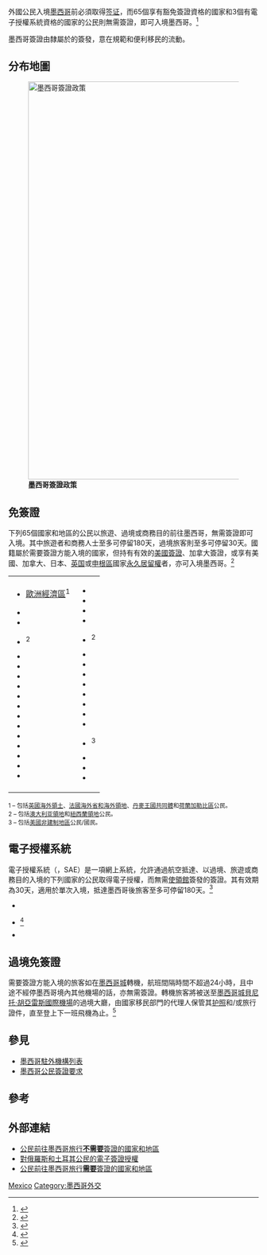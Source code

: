 外國公民入境[[墨西哥|墨西哥]]前必須取得[[签证|签证]]，而65個享有豁免簽證資格的國家和3個有電子授權系統資格的國家的公民則無需簽證，即可入境墨西哥。<ref>{{cite web|title=簽證信息|url=https://www.timaticweb.com/cgi-bin/tim_website_client.cgi?FullText=1&COUNTRY=MX&SECTION=VI&SUBSECTION=00&user=DL&subuser=DELTAB2C|work={{link-en|旅遊信息查詢系統|Timatic}}|publisher=[[國際航空運輸協會|國際航空運輸協會]]}}{{Dead link}}{{en}}</ref>

墨西哥簽證由隸屬於{{link-es|內政部秘書處 (墨西哥)|Secretaría de Gobernación (México)|內政部秘書處}}的{{link-en|國家移民局 (墨西哥)|Instituto Nacional de Migración|國家移民局}}簽發，意在規範和便利移民的流動。

==分布地圖==
[[File:Visa policy of Mexico.png|thumb|center|800px|'''墨西哥簽證政策'''
{{legend|#ce1126|墨西哥}}
{{legend|#006847|免簽證}}
{{legend|#9ca168|電子簽證}}
{{legend|#cfcfcf|需要申請簽證}}]]

==免簽證==
下列65個國家和地區的公民以旅遊、過境或商務目的前往墨西哥，無需簽證即可入境。其中旅遊者和商務人士至多可停留180天，過境旅客則至多可停留30天。國籍屬於需要簽證方能入境的國家，但持有有效的[[美國簽證|美國簽證]]、加拿大簽證，或享有美國、加拿大、日本、[[英国|英国]]或[[申根區|申根區]]國家[[永久居留權|永久居留權]]者，亦可入境墨西哥。<ref>{{cite web|url=http://www.inm.gob.mx/index.php/page/Paises_Visa/|title=持有效期內美國簽證的外國人無需簽證即可進入墨西哥|publisher=墨西哥國家移民局|access-date=2014-01-18|archive-date=2016-10-11|archive-url=https://web.archive.org/web/20161011070154/http://www.inm.gob.mx/index.php/page/Paises_Visa|dead-url=no}}{{es}}{{en}}</ref>

{|style=" {{border-radius|1em}} {{box-shadow|0.1em|0.1em|0.5em|rgba(0,0,0,0.75)}}; background-color: white; border: 1px solid white; padding: 5px;"
|- style="vertical-align:top;"
|
*{{flagicon|EU}}[[歐洲經濟區|歐洲經濟區]]<sup>1</sup>
*{{AND}}
*{{ARG}}
*{{AUS}}<sup>2</sup>
*{{BHS}}
*{{BRB}}
*{{BLZ}}
*{{BRA}}
*{{CAN}}
*{{CHL}}
*{{COL}}
*{{CRI}}
*{{HKG}}
*{{ISR}}
*{{JAM}}
*{{JPN}}
*{{MAC}}
|valign=top|
*{{MHL}}
*{{MYS}}
*{{FSM}}
*{{MCO}}
*{{NZL}}<sup>2</sup>
*{{PLW}}
*{{PAN}}
*{{PRY}}
*{{PER}}
*{{KOR}}
*{{SMR}}
*{{SGP}}
*{{TTO}}
*{{USA}}<sup>3</sup>
*{{URY}}
*{{VAT}}
*{{VEN}}
|}

<sub>1 – 包括[[英國海外領土|英國海外領土]]、[[法國海外省和海外領地|法國海外省和海外領地]]、[[丹麥王國共同體|丹麥王國共同體]]和[[荷蘭加勒比區|荷蘭加勒比區]]公民。</sub><br>
<sub>2 – 包括[[澳大利亚行政区划|澳大利亚領地]]和[[紐西蘭王國|紐西蘭領地]]公民。</sub><br>
<sub>3 – 包括[[美國非建制地區|美國非建制地區]]公民/國民。</sub>

==電子授權系統==
電子授權系統（{{lang|es|Sistema de Autorización Electrónica}}，SAE）是一項網上系統，允許通過航空抵達、以過境、旅遊或商務目的入境的下列國家的公民取得電子授權，而無需[[外交代表機構|使領館]]簽發的簽證。其有效期為30天，適用於單次入境，抵達墨西哥後旅客至多可停留180天。<ref>{{cite web|url=http://www.inm.gob.mx/index.php/page/Inicio_Autorizacion_Electronica/|title=電子授權|publisher=墨西哥國家移民局|access-date=2014-01-18|archive-date=2016-06-30|archive-url=https://web.archive.org/web/20160630054411/http://www.inm.gob.mx/index.php/page/Inicio_Autorizacion_Electronica|dead-url=no}}{{es}}{{en}}</ref>

*{{RUS}}
*{{TUR}}<ref>{{cite web|title=簽證信息|url=https://www.timaticweb.com/cgi-bin/tim_website_client.cgi?SpecData=1&VISA=&page=visa&NA=TR&AR=00&PASSTYPES=PASS&DE=MX&user=DL&subuser=DELTAB2C|work=旅遊信息查詢系統|publisher=國際航空運輸協會}}{{en}}</ref>
*{{UKR}}

==過境免簽證==

需要簽證方能入境的旅客如在[[墨西哥城|墨西哥城]]轉機，航班間隔時間不超過24小時，且中途不經停墨西哥境內其他機場的話，亦無需簽證。轉機旅客將被送至[[墨西哥城貝尼托·胡亞雷斯國際機場|墨西哥城貝尼托·胡亞雷斯國際機場]]的過境大廳，由國家移民部門的代理人保管其[[护照|护照]]和/或旅行證件，直至登上下一班飛機為止。<ref>{{cite web|title=過境墨西哥無需簽證|url=http://eu.aeromexico.com/TravelInformation/BeforeYouPurchase/RegulationsAndPolicies/traveltoMexico.html|publisher=[[墨西哥國際航空|墨西哥國際航空]]|deadurl=yes|archiveurl=https://web.archive.org/web/20131002005934/http://eu.aeromexico.com/TravelInformation/BeforeYouPurchase/RegulationsAndPolicies/traveltoMexico.html|archivedate=2013-10-02}}{{en}}</ref>

==參見==
*[[墨西哥駐外機構列表|墨西哥駐外機構列表]]
*[[墨西哥公民簽證要求|墨西哥公民簽證要求]]

==參考==
{{Reflist}}

==外部連結==
*[http://www.inm.gob.mx/index.php/page/Paises_No_Visa/ 公民前往墨西哥旅行'''不需要'''簽證的國家和地區] {{Wayback|url=http://www.inm.gob.mx/index.php/page/Paises_No_Visa/ |date=20161007053118 }}{{es}}{{en}}
*[http://www.inm.gob.mx/index.php/page/Inicio_Autorizacion_Electronica/ 對俄羅斯和土耳其公民的電子簽證授權] {{Wayback|url=http://www.inm.gob.mx/index.php/page/Inicio_Autorizacion_Electronica/ |date=20160630054411 }}{{es}}{{en}}{{ru}}{{tr}}
*[http://www.inm.gob.mx/index.php/page/Paises_Visa/ 公民前往墨西哥旅行'''需要'''簽證的國家和地區] {{Wayback|url=http://www.inm.gob.mx/index.php/page/Paises_Visa/ |date=20161011070154 }}{{es}}{{en}}

{{各国签证信息}}

[[Category:各國簽證政策|Mexico]]
[[Category:墨西哥外交|Category:墨西哥外交]]